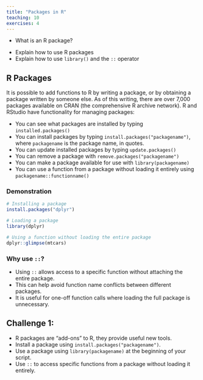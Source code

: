 ```yaml
---
title: "Packages in R"
teaching: 10
exercises: 4
---
```


:::::::::::::::::::::::::::::::::::::: questions 

- What is an R package?

::::::::::::::::::::::::::::::::::::::::::::::::

::::::::::::::::::::::::::::::::::::: objectives

- Explain how to use R packages
- Explain how to use `library()` and the `::` operator

::::::::::::::::::::::::::::::::::::::::::::::::

## R Packages

It is possible to add functions to R by writing a package, or by obtaining a package written by someone else. As of this writing, there are over 7,000 packages available on CRAN (the comprehensive R archive network). R and RStudio have functionality for managing packages:

* You can see what packages are installed by typing `installed.packages()`
* You can install packages by typing `install.packages("packagename")`, where `packagename` is the package name, in quotes.
* You can update installed packages by typing `update.packages()`
* You can remove a package with `remove.packages("packagename")`
* You can make a package available for use with `library(packagename)`
* You can use a function from a package without loading it entirely using `packagename::functionname()`

### Demonstration

```r
# Installing a package
install.packages("dplyr")

# Loading a package
library(dplyr)

# Using a function without loading the entire package
dplyr::glimpse(mtcars)
```

### Why use `::`?
- Using `::` allows access to a specific function without attaching the entire package.
- This can help avoid function name conflicts between different packages.
- It is useful for one-off function calls where loading the full package is unnecessary.

::: challenge
## Challenge 1:

:::

::: keypoints
- R packages are "add-ons" to R, they provide useful new tools.
- Install a package using `install.packages("packagename")`.
- Use a package using `library(packagename)` at the beginning of your script.
- Use `::` to access specific functions from a package without loading it entirely.
:::

